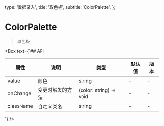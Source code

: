   type: '数据录入',
  title: '取色板',
  subtitle: 'ColorPalette',
};

<Box>

# ColorPalette

> 取色板

<SandboxGroup name="color-palette" />
</Box>

<Box text={`## API

| 属性      | 说明             | 类型                    | 默认值 | 版本 |
| --------- | ---------------- | ----------------------- | ------ | ---- |
| value     | 颜色             | string                  | -      | -    |
| onChange  | 变更时触发的方法 | (color: string) => void | -      | -    |
| className | 自定义类名       | string                  | -      | -    |

`} />
